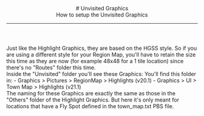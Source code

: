 <header>
# Unvisited Graphics
<br/>
How to setup the Unvisited Graphics

---
</header>
Just like the Highlight Graphics, they are based on the HGSS style. So if you are using a different style for your Region Map, you'll have to retain the size this time as they are now (for example 48x48 for a 1 tile location) since there's no "Routes" folder this time.
<br/>
Inside the "Unvisited" folder you'll see these Graphics:
<ImageWithCaption src="/images/documentation/region-map/Unvisited Graphics.png" caption="Unvisited folder content" align="left" size="large"/>
You'll find this folder in:
- Graphics > Pictures > RegionMap > Highlights (v20.1)
- Graphics > UI > Town Map > Highlights (v21.1)
<br/>
The naming for these Graphics are exactly the same as those in the "Others" folder of the Highlight Graphics. But here it's only meant for locations that have a Fly Spot defined in the town_map.txt PBS file.